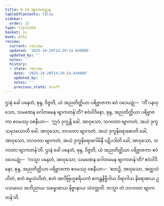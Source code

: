 ```yaml
---
title: 6.14 ဗျာကတဋ္ဌာန
tableOfContents: false
sidebar:
  order: 15
type: tipitaka
basket: su
book: pthi
review:
  current: review
  updated: '2025-10-20T14:29:14.649806'
  updated_by: ''
  notes: ''
  history:
  - state: review
    date: '2025-10-20T14:29:14.649806'
    updated_by: ''
    notes: ''
    previous_state: draft
---
```



<DynamicBreadcrumb />


<ReviewStatus review={frontmatter.review} showDetails={true} />

<HypothesisAnnotation frontmatter={frontmatter} />

<Division number="190" book="pthi" e="ch" v="8" p="113">

<Paragraph number="385" book="pthi">
ဌာနံ ခေါ ပနေတံ, စုန္ဒ, ဝိဇ္ဇတိ, ယံ အညတိတ္ထိယာ ပရိဗ္ဗာဇကာ ဧဝံ ဝဒေယျုံ—  ‘ကိံ ပနာဝုသော, သမဏေန ဂေါတမေန ဗျာကတန်’တိ? ဧဝံဝါဒိနော, စုန္ဒ, အညတိတ္ထိယာ ပရိဗ္ဗာဇကာ ဧဝမဿု ဝစနီယာ—  ‘ဣဒံ ဒုက္ခန္တိ ခေါ, အာဝုသော, ဘဂဝတာ ဗျာကတံ, အယံ ဒုက္ခသမုဒယောတိ ခေါ, အာဝုသော, ဘဂဝတာ ဗျာကတံ, အယံ ဒုက္ခနိရောဓောတိ ခေါ, အာဝုသော, ဘဂဝတာ ဗျာကတံ, အယံ ဒုက္ခနိရောဓဂါမိနီ ပဋိပဒါတိ ခေါ, အာဝုသော, ဘဂဝတာ ဗျာကတန်’တိ.
</Paragraph>

<Paragraph number="386" book="pthi">
ဌာနံ ခေါ ပနေတံ, စုန္ဒ, ဝိဇ္ဇတိ, ယံ အညတိတ္ထိယာ ပရိဗ္ဗာဇကာ ဧဝံ ဝဒေယျုံ—  ‘ကသ္မာ ပနေတံ, အာဝုသော, သမဏေန ဂေါတမေန ဗျာကတန်’တိ? ဧဝံဝါဒိနော, စုန္ဒ, အညတိတ္ထိယာ ပရိဗ္ဗာဇကာ ဧဝမဿု ဝစနီယာ—  ‘ဧတဉှိ, အာဝုသော, အတ္ထသံဟိတံ, ဧတံ ဓမ္မသံဟိတံ, ဧတံ အာဒိဗြဟ္မစရိယကံ ဧကန္တနိဗ္ဗိဒါယ ဝိရာဂါယ နိရောဓာယ ဥပသမာယ အဘိညာယ သမ္ဗောဓာယ နိဗ္ဗာနာယ သံဝတ္တတိ. တသ္မာ တံ ဘဂဝတာ ဗျာကတန်’တိ.
</Paragraph>
</Division>